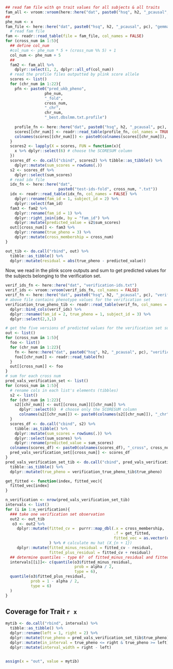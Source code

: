 

```r
## read fam file with qn trait values for all subjects & all traits
fam_all <- vroom::vroom(here::here("dat", paste0("hsq", h2, "_pcausal", pc), "sim_traits", "fam_all_subjects", paste0("qn_traits_all_subjects_hsq", h2, "_pcausal", pc, ".fam")), col_names = FALSE)
##
phe_num <- x
fam_file <- here::here("dat", paste0("hsq", h2, "_pcausal", pc), "gemma", "chr1.fam")
  # read fam file
fam <- readr::read_table(file = fam_file, col_names = FALSE)
for (cross_num in 1:5){
  ## define col_num
  #col_num <- phe_num * 5 + (cross_num %% 5) + 1 
  col_num <- phe_num + 5
  ## 
  fam2 <- fam_all %>%
    dplyr::select(1, 2, dplyr::all_of(col_num)) 
  # read the profile files outputted by plink score allele
  scores <- list()
  for (chr_num in 1:22){
    pfn <- paste0("pred_ukb_pheno", 
                 phe_num, 
                 "_fold", 
                 cross_num, 
                 "_chr", 
                 chr_num, 
                 "_best.dbslmm.txt.profile")
    
    profile_fn <- here::here("dat", paste0("hsq", h2, "_pcausal", pc), "DBSLMM", pfn)
    scores[[chr_num]] <- readr::read_table(profile_fn, col_names = TRUE)
    colnames(scores[[chr_num]]) <- paste0(colnames(scores[[chr_num]]), "_chr", chr_num)
  }
  scores2 <- lapply(X = scores, FUN = function(x){
    x %>% dplyr::select(6) # choose the SCORESUM column
  })
  scores_df <- do.call("cbind", scores2) %>% tibble::as_tibble() %>%
    dplyr::mutate(sum_scores = rowSums(.))
  s2 <- scores_df %>%
    dplyr::select(sum_scores)
  # read idx file
  idx_fn <- here::here("dat", 
                       paste0("test-ids-fold", cross_num, ".txt")) 
  idx <- readr::read_table(idx_fn, col_names = FALSE) %>%
    dplyr::rename(fam_id = 1, subject_id = 2) %>%
    dplyr::select(fam_id)
  fam3 <- fam2 %>%
    dplyr::rename(fam_id = 1) %>%
    dplyr::right_join(idx, by = "fam_id") %>%
    dplyr::mutate(predicted_value = s2$sum_scores) 
  out[[cross_num]] <- fam3 %>%
    dplyr::rename(true_pheno = 3) %>%
    dplyr::mutate(cross_membership = cross_num)
}  
```

```r
out_tib <- do.call("rbind", out) %>% 
  tibble::as_tibble() %>% 
  dplyr::mutate(residual = abs(true_pheno - predicted_value))
```

Now, we read in the plink score outputs and sum to get predicted values for the 
subjects belonging to the verification set.


```r
verif_ids_fn <- here::here("dat", "verification-ids.txt")
verif_ids <- vroom::vroom(verif_ids_fn, col_names = FALSE)
verif_fn <- here::here("dat", paste0("hsq", h2, "_pcausal", pc), "verification", paste0("pheno", phe_num, "_hsq", h2, "_pcausal", pc,".txt"))
# above file contains phenotype values for the verification set
verification_true_pheno_tib <- readr::read_table(verif_fn, col_names = FALSE) %>%
  dplyr::bind_cols(verif_ids) %>%
  dplyr::rename(fam_id = 2, true_pheno = 1, subject_id = 3) %>%
  dplyr::select(2,3,1)
```

```r

# get the five versions of predicted values for the verification set subjects
out <- list()
for (cross_num in 1:5){
  foo <- list()
  for (chr_num in 1:22){
    fn <- here::here("dat", paste0("hsq", h2, "_pcausal", pc), "verification", paste0("allele-scores_hsq", h2, "_pcausal", pc), paste0("pred_ukb_pheno", phe_num, "_fold", cross_num, "_chr", chr_num, "_best.dbslmm.txt.profile"))
    foo[[chr_num]] <- readr::read_table(fn) 
  }
  out[[cross_num]] <- foo 
}
# sum for each cross num
pred_vals_verification_set <- list()
for (cross_num in 1:5){
  # rename cols in each list's elements (tibbles)
  s2 <- list()
  for (chr_num in 1:22){
    s2[[chr_num]] <- out[[cross_num]][[chr_num]] %>%
      dplyr::select(6)  # choose only the SCORESUM column
      colnames(s2[[chr_num]]) <- paste0(colnames(s2[[chr_num]]), "_chr", chr_num) 
  }
  scores_df <- do.call("cbind", s2) %>% 
    tibble::as_tibble() %>%
    dplyr::mutate(sum_scores = rowSums(.)) %>%
    dplyr::select(sum_scores) %>%
    dplyr::rename(predicted_value = sum_scores)
  colnames(scores_df) <- paste0(colnames(scores_df), "_cross", cross_num)
  pred_vals_verification_set[[cross_num]] <- scores_df
}
pred_vals_verification_set_tib <- do.call("cbind", pred_vals_verification_set) %>%
  tibble::as_tibble() %>%
  dplyr::mutate(true_pheno = verification_true_pheno_tib$true_pheno)
```



```r
get_fitted <- function(index, fitted_vec){
  fitted_vec[index]
}

n_verification <- nrow(pred_vals_verification_set_tib)
intervals <- list()
for (i in 1:n_verification){
  ### take one verification set observation
  out2 <- out_tib 
   o3 <- out2 %>% 
     dplyr::mutate(fitted_cv =  purrr::map_dbl(.x = cross_membership, 
                                               .f = get_fitted, 
                                               fitted_vec = as.vector(unlist(pred_vals_verification_set_tib[i, 1:5])))
                   ) %>% # calculate mu hat (X_{n + 1})
     dplyr::mutate(fitted_minus_residual = fitted_cv - residual, 
                   fitted_plus_residual = fitted_cv + residual)
  ## determine quantiles - type 6?  of fitted_minus_residual and fitted_plus_residual
  intervals[[i]]<- c(quantile(o3$fitted_minus_residual, 
                              prob = alpha / 2, 
                              type = 6), 
  quantile(o3$fitted_plus_residual, 
           prob = 1 - alpha / 2, 
           type = 6)
  )
}
```


## Coverage for Trait `r x`

```r
mytib <- do.call("rbind", intervals) %>% 
  tibble::as_tibble() %>%
  dplyr::rename(left = 1, right = 2) %>%
  dplyr::mutate(true_pheno = pred_vals_verification_set_tib$true_pheno) %>%
  dplyr::mutate(in_interval = true_pheno <= right & true_pheno >= left) %>%
  dplyr::mutate(interval_width = right - left)
 

```

```r
assign(x = "out", value = mytib)
```




